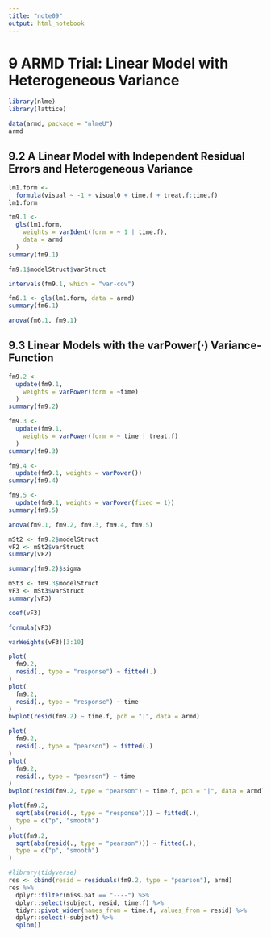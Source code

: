 ```yaml
---
title: "note09"
output: html_notebook
---
```


# 9 ARMD Trial: Linear Model with Heterogeneous Variance

```r
library(nlme)
library(lattice)
```

```r
data(armd, package = "nlmeU")
armd
```

## 9.2 A Linear Model with Independent Residual Errors and Heterogeneous Variance

```r
lm1.form <-
  formula(visual ~ -1 + visual0 + time.f + treat.f:time.f)
lm1.form
```

```r
fm9.1 <-
  gls(lm1.form,
    weights = varIdent(form = ~ 1 | time.f),
    data = armd
  )
summary(fm9.1)
```

```r
fm9.1$modelStruct$varStruct
```

```r
intervals(fm9.1, which = "var-cov")
```

```r
fm6.1 <- gls(lm1.form, data = armd)
summary(fm6.1)
```

```r
anova(fm6.1, fm9.1)
```

## 9.3 Linear Models with the varPower(·) Variance-Function

```r
fm9.2 <-
  update(fm9.1,
    weights = varPower(form = ~time)
  )
summary(fm9.2)
```

```r
fm9.3 <-
  update(fm9.1,
    weights = varPower(form = ~ time | treat.f)
  )
summary(fm9.3)
```

```r
fm9.4 <-
  update(fm9.1, weights = varPower())
summary(fm9.4)
```

```r
fm9.5 <-
  update(fm9.1, weights = varPower(fixed = 1))
summary(fm9.5)
```

```r
anova(fm9.1, fm9.2, fm9.3, fm9.4, fm9.5)
```

```r
mSt2 <- fm9.2$modelStruct
vF2 <- mSt2$varStruct
summary(vF2)
```

```r
summary(fm9.2)$sigma
```

```r
mSt3 <- fm9.3$modelStruct
vF3 <- mSt3$varStruct
summary(vF3)
```

```r
coef(vF3)
```

```r
formula(vF3)
```

```r
varWeights(vF3)[3:10]
```

```r
plot(
  fm9.2,
  resid(., type = "response") ~ fitted(.)
)
plot(
  fm9.2,
  resid(., type = "response") ~ time
)
bwplot(resid(fm9.2) ~ time.f, pch = "|", data = armd)
```

```r
plot(
  fm9.2,
  resid(., type = "pearson") ~ fitted(.)
)
plot(
  fm9.2,
  resid(., type = "pearson") ~ time
)
bwplot(resid(fm9.2, type = "pearson") ~ time.f, pch = "|", data = armd)
```

```r
plot(fm9.2,
  sqrt(abs(resid(., type = "response"))) ~ fitted(.),
  type = c("p", "smooth")
)
plot(fm9.2,
  sqrt(abs(resid(., type = "pearson"))) ~ fitted(.),
  type = c("p", "smooth")
)
```

```r
#library(tidyverse)
res <- cbind(resid = residuals(fm9.2, type = "pearson"), armd)
res %>%
  dplyr::filter(miss.pat == "----") %>%
  dplyr::select(subject, resid, time.f) %>%
  tidyr::pivot_wider(names_from = time.f, values_from = resid) %>%
  dplyr::select(-subject) %>%
  splom()
```
